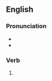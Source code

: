 ==English==

===Pronunciation===
* {{IPA|en|/ɪnˈfɜː(ɹ)d/}}
* {{audio|en|en-us-inferred.ogg|Audio (US)}}

===Verb===
{{head|en|verb form}}

# {{en-past of|infer}}